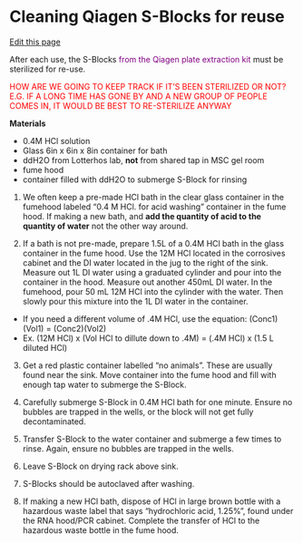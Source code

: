 # Cleaning Qiagen S-Blocks for reuse
[Edit this page](https://github.com/DrK-Lo/lotterhoslabprotocols/edit/main/molecprot_Acid_Washes.qmd)

After each use, the S-Blocks <span style="color:purple"> from the Qiagen plate extraction kit </span> must be sterilized for re-use.

<span style="color:red"> HOW ARE WE GOING TO KEEP TRACK IF IT'S BEEN STERILIZED OR NOT? E.G. IF A LONG TIME HAS GONE BY AND A NEW GROUP OF PEOPLE COMES IN, IT WOULD BE BEST TO RE-STERILIZE ANYWAY </span>

**Materials**

- 0.4M HCl solution
- Glass 6in x 6in x 8in container for bath
- ddH2O from Lotterhos lab, **not** from shared tap in MSC gel room
- fume hood
- container filled with ddH2O to submerge S-Block for rinsing

1. We often keep a pre-made HCl bath in the clear glass container in the fumehood labeled "0.4 M HCl. for acid washing"  container in the fume hood. If making a new bath, and **add the quantity of acid to the quantity of water** not the other way around. 

2. If a bath is not pre-made, prepare 1.5L of a 0.4M HCl bath in the glass container in the fume hood. Use the 12M HCl located in the corrosives cabinet and the DI water located in the jug to the right of the sink. Measure out 1L DI water using a graduated cylinder and pour into the container in the hood. Measure out another 450mL DI water. In the fumehood, pour 50 mL 12M HCl into the cylinder with the water. Then slowly pour this mixture into the 1L DI water in the container. 
  - If you need a different volume of .4M HCl, use the equation: (Conc1)(Vol1) = (Conc2)(Vol2) 
  - Ex. (12M HCl) x (Vol HCl to dillute down to .4M) = (.4M HCl) x (1.5 L diluted HCl)

3. Get a red plastic container labelled "no animals". These are usually found near the sink. Move container into the fume hood and fill with enough tap water to submerge the S-Block. 

4. Carefully submerge S-Block in 0.4M HCl bath for one minute. Ensure no bubbles are trapped in the wells, or the block will not get fully decontaminated.

5. Transfer S-Block to the water container and submerge a few times to rinse. Again, ensure no bubbles are trapped in the wells.

6. Leave S-Block on drying rack above sink. 

7. S-Blocks should be autoclaved after washing.

8. If making a new HCl bath, dispose of HCl in large brown bottle with a hazardous waste label that says "hydrochloric acid, 1.25%", found under the RNA hood/PCR cabinet. Complete the transfer of HCl to the hazardous waste bottle in the fume hood.


